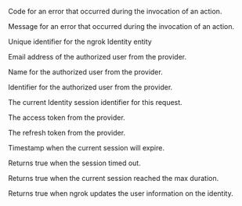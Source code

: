 

<Config>
	<ConfigField title="actions.ngrok.oauth.error.code" type="string">
		<p>Code for an error that occurred during the invocation of an action.</p>
	</ConfigField>
	<ConfigField title="actions.ngrok.oauth.error.message" type="string">
		<p>
			Message for an error that occurred during the invocation of an action.
		</p>
	</ConfigField>
	<ConfigField title="actions.ngrok.oauth.identity.id" type="string">
		<p>Unique identifier for the ngrok Identity entity</p>
	</ConfigField>
	<ConfigField title="actions.ngrok.oauth.identity.email" type="string">
		<p>Email address of the authorized user from the provider.</p>
	</ConfigField>
	<ConfigField title="actions.ngrok.oauth.identity.name" type="string">
		<p>Name for the authorized user from the provider.</p>
	</ConfigField>
	<ConfigField
		title="actions.ngrok.oauth.identity.provider_user_id"
		type="string"
	>
		<p>Identifier for the authorized user from the provider.</p>
	</ConfigField>
	<ConfigField
		title="actions.ngrok.oauth.identity.current_provider_session_id"
		type="string"
	>
		<p>The current Identity session identifier for this request.</p>
	</ConfigField>
	<ConfigField title="actions.ngrok.oauth.access_token" type="string">
		<p>The access token from the provider.</p>
	</ConfigField>
	<ConfigField title="actions.ngrok.oauth.refresh_token" type="string">
		<p>The refresh token from the provider.</p>
	</ConfigField>
	<ConfigField title="actions.ngrok.oauth.expires_at" type="string">
		<p>Timestamp when the current session will expire.</p>
	</ConfigField>
	<ConfigField title="actions.ngrok.oauth.session_timed_out" type="boolean">
		<p>Returns true when the session timed out.</p>
	</ConfigField>
	<ConfigField
		title="actions.ngrok.oauth.session_max_duration_reached"
		type="boolean"
	>
		<p>Returns true when the current session reached the max duration.</p>
	</ConfigField>
	<ConfigField title="actions.ngrok.oauth.userinfo_refreshed" type="boolean">
		<p>Returns true when ngrok updates the user information on the identity.</p>
	</ConfigField>
</Config>

